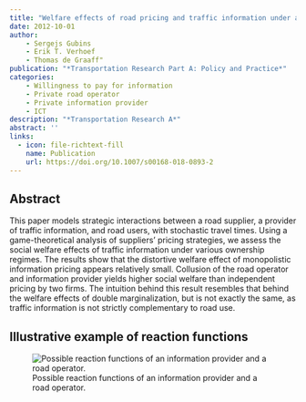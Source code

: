 ```yaml
---
title: "Welfare effects of road pricing and traffic information under alternative ownership regimes"
date: 2012-10-01
author: 
    - Sergejs Gubins
    - Erik T. Verhoef
    - Thomas de Graaff"
publication: "*Transportation Research Part A: Policy and Practice*"
categories: 
    - Willingness to pay for information
    - Private road operator
    - Private information provider
    - ICT
description: "*Transportation Research A*"
abstract: ''
links:
  - icon: file-richtext-fill
    name: Publication
    url: https://doi.org/10.1007/s00168-018-0893-2
---
```


## Abstract

This paper models strategic interactions between a road supplier, a provider of traffic information, and road users, with stochastic travel times. Using a game-theoretical analysis of
suppliers’ pricing strategies, we assess the social welfare effects of traffic information
under various ownership regimes. The results show that the distortive welfare effect of
monopolistic information pricing appears relatively small. Collusion of the road operator
and information provider yields higher social welfare than independent pricing by two
firms. The intuition behind this result resembles that behind the welfare effects of double
marginalization, but is not exactly the same, as traffic information is not strictly complementary to road use.

## Illustrative example of reaction functions

![ Possible reaction functions of an information provider and a road operator.](featured.png)